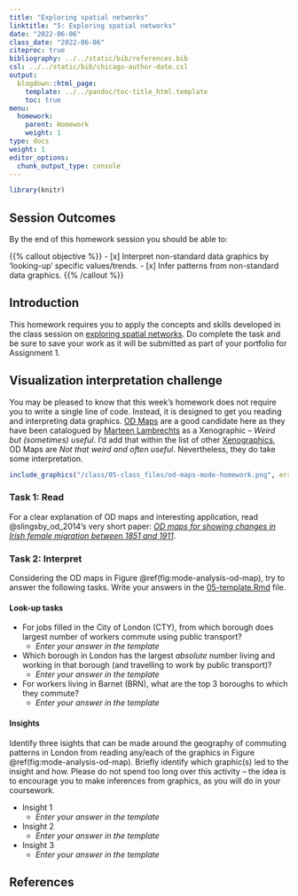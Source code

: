 ```yaml
---
title: "Exploring spatial networks"
linktitle: "5: Exploring spatial networks"
date: "2022-06-06"
class_date: "2022-06-06"
citeproc: true
bibliography: ../../static/bib/references.bib
csl: ../../static/bib/chicago-author-date.csl
output:
  blogdown::html_page:
    template: ../../pandoc/toc-title_html.template
    toc: true
menu:
  homework:
    parent: Homework
    weight: 1
type: docs
weight: 1
editor_options:
  chunk_output_type: console
---
```


```r
library(knitr)
```

## Session Outcomes

By the end of this homework session you should be able to:

{{% callout objective %}}
- [x] Interpret non-standard data graphics by 'looking-up' specific values/trends.
- [x] Infer patterns from non-standard data graphics.
{{% /callout %}}

## Introduction

This homework requires you to apply the concepts and skills developed in the class session on [exploring spatial networks](/class/05-class/). Do complete the task and be sure to save your work as it will be submitted as part of your portfolio for Assignment 1.

## Visualization interpretation challenge

You may be pleased to know that this week's homework does not require you to write a single line of code. Instead, it is designed to get you reading and interpreting data graphics. [OD Maps](https://xeno.graphics/od-map/) are a good candidate here as they have been catalogued by [Marteen Lambrechts](https://www.maartenlambrechts.com) as a Xenographic -- *Weird but (sometimes) useful*. I'd add that within the list of other [Xenographics](https://xeno.graphics), OD Maps are *Not that weird and often useful*. Nevertheless, they do take some interpretation.


```r
include_graphics("/class/05-class_files/od-maps-mode-homework.png", error = FALSE)
```
###  Task 1: Read

For a clear explanation of OD maps and interesting application, read @slingsby_od_2014's very short paper: [*OD maps for showing changes in Irish female migration between 1851 and 1911*](https://openaccess.city.ac.uk/id/eprint/8483/).

### Task 2: Interpret

Considering the OD maps in Figure \@ref(fig:mode-analysis-od-map), try to answer the following tasks. Write your answers in the  [<i class="fab fa-r-project"></i> 05-template.Rmd](/homework/04-homework_files/05-template.Rmd) file.

#### Look-up tasks

* For jobs filled in the City of London (CTY), from which borough does largest number of workers commute using public transport?
  + *Enter your answer in the template*
* Which borough in London has the largest *absolute* number living and working in that borough (and travelling to work by public transport)?
  + *Enter your answer in the template*
* For workers living in Barnet (BRN), what are the top 3 boroughs to which they commute?
  + *Enter your answer in the template*


#### Insights

Identify three isights that can be made around the geography of commuting patterns in London from reading any/each of the graphics in Figure \@ref(fig:mode-analysis-od-map). Briefly identify which graphic(s) led to the insight and how. Please do not spend too long over this activity -- the idea is to encourage you to make inferences from graphics, as you will do in your coursework.

* Insight 1
  + *Enter your answer in the template*
* Insight 2
  + *Enter your answer in the template*
* Insight 3
  + *Enter your answer in the template*

## References
